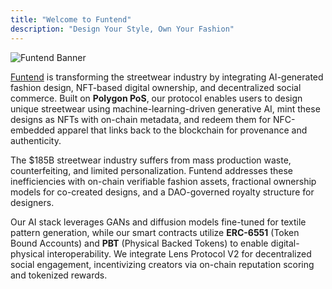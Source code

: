 ```yaml
---
title: "Welcome to Funtend"
description: "Design Your Style, Own Your Fashion"
---
```


<img alt="Funtend Banner" classname="hidden dark:block" src="/images/large-social-banner.png" />

[Funtend](https://funtend.xyz) is transforming the streetwear industry by integrating AI-generated fashion design, NFT-based digital ownership, and decentralized social commerce. Built on **Polygon PoS**, our protocol enables users to design unique streetwear using machine-learning-driven generative AI, mint these designs as NFTs with on-chain metadata, and redeem them for NFC-embedded apparel that links back to the blockchain for provenance and authenticity.

The $185B streetwear industry suffers from mass production waste, counterfeiting, and limited personalization. Funtend addresses these inefficiencies with on-chain verifiable fashion assets, fractional ownership models for co-created designs, and a DAO-governed royalty structure for designers.

Our AI stack leverages GANs and diffusion models fine-tuned for textile pattern generation, while our smart contracts utilize **ERC-6551** (Token Bound Accounts) and **PBT** (Physical Backed Tokens) to enable digital-physical interoperability. We integrate Lens Protocol V2 for decentralized social engagement, incentivizing creators via on-chain reputation scoring and tokenized rewards.